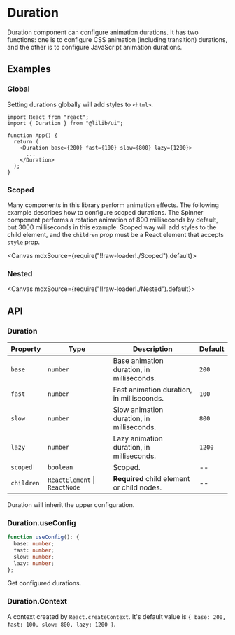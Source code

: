 
<Meta title="Configs/Duration" />

# Duration

Duration component can configure animation durations. It has two functions: one is to configure CSS animation (including transition) durations, and the other is to configure JavaScript animation durations.

## Examples

### Global

Setting durations globally will add styles to `<html>`.

```tsx
import React from "react";
import { Duration } from "@lilib/ui";

function App() {
  return (
    <Duration base={200} fast={100} slow={800} lazy={1200}>
      ...
    </Duration>
  );
}
```

### Scoped

Many components in this library perform animation effects. The following example describes how to configure scoped durations. The Spinner component performs a rotation animation of 800 milliseconds by default, but 3000 milliseconds in this example. Scoped way will add styles to the child element, and the `children` prop must be a React element that accepts `style` prop.

<Canvas mdxSource={require("!!raw-loader!./Scoped").default}>
  <Story id="examples-duration--scoped" />
</Canvas>

### Nested

<Canvas mdxSource={require("!!raw-loader!./Nested").default}>
  <Story id="examples-duration--nested" />
</Canvas>

## API

### Duration

| Property   | Type                          | Description                                | Default |
| ---------- | ----------------------------- | ------------------------------------------ | ------- |
| `base`     | `number`                      | Base animation duration, in milliseconds.  | `200`   |
| `fast`     | `number`                      | Fast animation duration, in milliseconds.  | `100`   |
| `slow`     | `number`                      | Slow animation duration, in milliseconds.  | `800`   |
| `lazy`     | `number`                      | Lazy animation duration, in milliseconds.  | `1200`  |
| `scoped`   | `boolean`                     | Scoped.                                    | --      |
| `children` | `ReactElement` \| `ReactNode` | **Required** child element or child nodes. | --      |

Duration will inherit the upper configuration.

### Duration.useConfig

```ts
function useConfig(): {
  base: number;
  fast: number;
  slow: number;
  lazy: number;
};
```

Get configured durations.

### Duration.Context

A context created by `React.createContext`. It's default value is `{ base: 200, fast: 100, slow: 800, lazy: 1200 }`.
